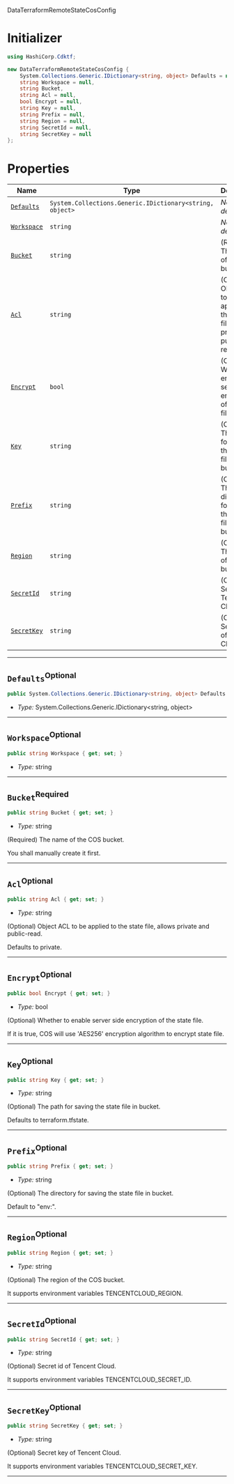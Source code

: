  DataTerraformRemoteStateCosConfig <a name="DataTerraformRemoteStateCosConfig" id="cdktf.DataTerraformRemoteStateCosConfig"></a>

# Initializer <a name="Initializer" id="cdktf.DataTerraformRemoteStateCosConfig.Initializer"></a>

```csharp
using HashiCorp.Cdktf;

new DataTerraformRemoteStateCosConfig {
    System.Collections.Generic.IDictionary<string, object> Defaults = null,
    string Workspace = null,
    string Bucket,
    string Acl = null,
    bool Encrypt = null,
    string Key = null,
    string Prefix = null,
    string Region = null,
    string SecretId = null,
    string SecretKey = null
};
```

# Properties <a name="Properties" id="Properties"></a>

| **Name** | **Type** | **Description** |
| --- | --- | --- |
| <code><a href="#cdktf.DataTerraformRemoteStateCosConfig.property.defaults">Defaults</a></code> | <code>System.Collections.Generic.IDictionary<string, object></code> | *No description.* |
| <code><a href="#cdktf.DataTerraformRemoteStateCosConfig.property.workspace">Workspace</a></code> | <code>string</code> | *No description.* |
| <code><a href="#cdktf.DataTerraformRemoteStateCosConfig.property.bucket">Bucket</a></code> | <code>string</code> | (Required) The name of the COS bucket. |
| <code><a href="#cdktf.DataTerraformRemoteStateCosConfig.property.acl">Acl</a></code> | <code>string</code> | (Optional) Object ACL to be applied to the state file, allows private and public-read. |
| <code><a href="#cdktf.DataTerraformRemoteStateCosConfig.property.encrypt">Encrypt</a></code> | <code>bool</code> | (Optional) Whether to enable server side encryption of the state file. |
| <code><a href="#cdktf.DataTerraformRemoteStateCosConfig.property.key">Key</a></code> | <code>string</code> | (Optional) The path for saving the state file in bucket. |
| <code><a href="#cdktf.DataTerraformRemoteStateCosConfig.property.prefix">Prefix</a></code> | <code>string</code> | (Optional) The directory for saving the state file in bucket. |
| <code><a href="#cdktf.DataTerraformRemoteStateCosConfig.property.region">Region</a></code> | <code>string</code> | (Optional) The region of the COS bucket. |
| <code><a href="#cdktf.DataTerraformRemoteStateCosConfig.property.secretId">SecretId</a></code> | <code>string</code> | (Optional) Secret id of Tencent Cloud. |
| <code><a href="#cdktf.DataTerraformRemoteStateCosConfig.property.secretKey">SecretKey</a></code> | <code>string</code> | (Optional) Secret key of Tencent Cloud. |

---

## `Defaults`<sup>Optional</sup> <a name="Defaults" id="cdktf.DataTerraformRemoteStateCosConfig.property.defaults"></a>

```csharp
public System.Collections.Generic.IDictionary<string, object> Defaults { get; set; }
```

- *Type:* System.Collections.Generic.IDictionary<string, object>

---

## `Workspace`<sup>Optional</sup> <a name="Workspace" id="cdktf.DataTerraformRemoteStateCosConfig.property.workspace"></a>

```csharp
public string Workspace { get; set; }
```

- *Type:* string

---

## `Bucket`<sup>Required</sup> <a name="Bucket" id="cdktf.DataTerraformRemoteStateCosConfig.property.bucket"></a>

```csharp
public string Bucket { get; set; }
```

- *Type:* string

(Required) The name of the COS bucket.

You shall manually create it first.

---

## `Acl`<sup>Optional</sup> <a name="Acl" id="cdktf.DataTerraformRemoteStateCosConfig.property.acl"></a>

```csharp
public string Acl { get; set; }
```

- *Type:* string

(Optional) Object ACL to be applied to the state file, allows private and public-read.

Defaults to private.

---

## `Encrypt`<sup>Optional</sup> <a name="Encrypt" id="cdktf.DataTerraformRemoteStateCosConfig.property.encrypt"></a>

```csharp
public bool Encrypt { get; set; }
```

- *Type:* bool

(Optional) Whether to enable server side encryption of the state file.

If it is true, COS will use 'AES256' encryption algorithm to encrypt state file.

---

## `Key`<sup>Optional</sup> <a name="Key" id="cdktf.DataTerraformRemoteStateCosConfig.property.key"></a>

```csharp
public string Key { get; set; }
```

- *Type:* string

(Optional) The path for saving the state file in bucket.

Defaults to terraform.tfstate.

---

## `Prefix`<sup>Optional</sup> <a name="Prefix" id="cdktf.DataTerraformRemoteStateCosConfig.property.prefix"></a>

```csharp
public string Prefix { get; set; }
```

- *Type:* string

(Optional) The directory for saving the state file in bucket.

Default to "env:".

---

## `Region`<sup>Optional</sup> <a name="Region" id="cdktf.DataTerraformRemoteStateCosConfig.property.region"></a>

```csharp
public string Region { get; set; }
```

- *Type:* string

(Optional) The region of the COS bucket.

It supports environment variables TENCENTCLOUD_REGION.

---

## `SecretId`<sup>Optional</sup> <a name="SecretId" id="cdktf.DataTerraformRemoteStateCosConfig.property.secretId"></a>

```csharp
public string SecretId { get; set; }
```

- *Type:* string

(Optional) Secret id of Tencent Cloud.

It supports environment variables TENCENTCLOUD_SECRET_ID.

---

## `SecretKey`<sup>Optional</sup> <a name="SecretKey" id="cdktf.DataTerraformRemoteStateCosConfig.property.secretKey"></a>

```csharp
public string SecretKey { get; set; }
```

- *Type:* string

(Optional) Secret key of Tencent Cloud.

It supports environment variables TENCENTCLOUD_SECRET_KEY.

---
